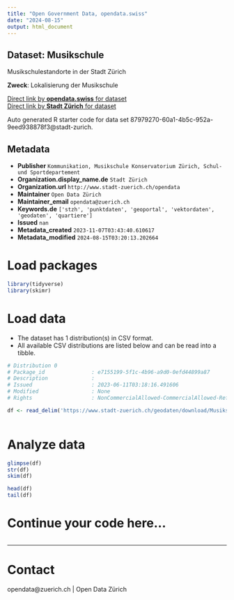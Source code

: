 ```yaml
---
title: "Open Government Data, opendata.swiss"
date: "2024-08-15"
output: html_document
---
```


## Dataset: Musikschule

Musikschulestandorte in der Stadt Zürich

**Zweck**: Lokalisierung der Musikschule

[Direct link by **opendata.swiss** for dataset](https://opendata.swiss/de/dataset/musikschule)<br>
[Direct link by **Stadt Zürich** for dataset](https://data.stadt-zuerich.ch/dataset/geo_musikschule)

Auto generated R starter code for data set 87979270-60a1-4b5c-952a-9eed938878f3@stadt-zurich.

## Metadata

- **Publisher** `Kommunikation, Musikschule Konservatorium Zürich, Schul- und Sportdepartement`
- **Organization.display_name.de** `Stadt Zürich`
- **Organization.url** `http://www.stadt-zuerich.ch/opendata`
- **Maintainer** `Open Data Zürich`
- **Maintainer_email** `opendata@zuerich.ch`
- **Keywords.de** `['stzh', 'punktdaten', 'geoportal', 'vektordaten', 'geodaten', 'quartiere']`
- **Issued** `nan`
- **Metadata_created** `2023-11-07T03:43:40.610617`
- **Metadata_modified** `2024-08-15T03:20:13.202664`


# Load packages

```r

library(tidyverse)
library(skimr)

```

# Load data

-   The dataset has 1 distribution(s) in CSV format.
-   All available CSV distributions are listed below and can be read into a tibble.

```r

# Distribution 0
# Package_id               : e7155199-5f1c-4b96-a9d0-0efd44899a87
# Description              : 
# Issued                   : 2023-06-11T03:18:16.491606
# Modified                 : None
# Rights                   : NonCommercialAllowed-CommercialAllowed-ReferenceNotRequired

df <- read_delim('https://www.stadt-zuerich.ch/geodaten/download/Musikschule?format=10008')



```

# Analyze data

```r

glimpse(df)
str(df)
skim(df)

head(df)
tail(df)

```

# Continue your code here...

```r

```

------------------------------------------------------------------------

# Contact

opendata@zuerich.ch | Open Data Zürich
